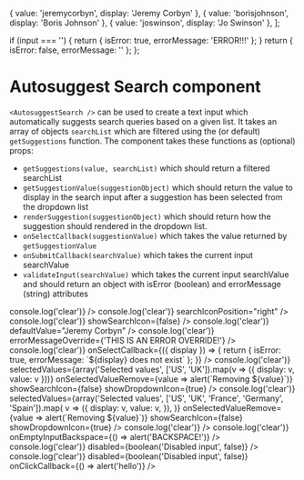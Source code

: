 
  { value: 'jeremycorbyn', display: 'Jeremy Corbyn' },
  { value: 'borisjohnson', display: 'Boris Johnson' },
  { value: 'joswinson', display: 'Jo Swinson' },
];

  if (input === '') {
    return { isError: true, errorMessage: 'ERROR!!!' };
  }
  return { isError: false, errorMessage: '' };
};

<Meta title="Core|Autosuggest Search" component={AutosuggestSearch} decorators={[withKnobs]} />

# Autosuggest Search component

`<AutosuggestSearch />` can be used to create a text input which automatically
suggests search queries based on a given list. It takes an array of objects
`searchList` which are filtered using the (or default) `getSuggestions`
function. The component takes these functions as (optional) props:

- `getSuggestions(value, searchList)` which should return a filtered searchList
- `getSuggestionValue(suggestionObject)` which should return the value to display
  in the search input after a suggestion has been selected from the dropdown list
- `renderSuggestion(suggestionObject)` which should return how the suggestion
  should rendered in the dropdown list.
- `onSelectCallback(suggestionValue)` which takes the value returned by `getSuggestionValue`
- `onSubmitCallback(searchValue)` which takes the current input searchValue
- `validateInput(searchValue)` which takes the current input searchValue and should return
  an object with isError (boolean) and errorMessage (string) attributes

<Preview>
  <Story name="MP lookup example">
    <AutosuggestSearch
      placeholder="Search here..."
      width={300}
      searchList={basicMpSearchList}
      validateInput={validateInputFunction}
      onClearFunction={() => console.log('clear')}
    />
  </Story>
</Preview>

<Preview>
  <Story name="MP lookup example (with right positioned icon)">
    <AutosuggestSearch
      placeholder="Search here..."
      width={300}
      searchList={basicMpSearchList}
      validateInput={validateInputFunction}
      onClearFunction={() => console.log('clear')}
      searchIconPosition="right"
    />
  </Story>
</Preview>

<Preview>
  <Story name="MP lookup example (with right positioned icon and no clear button)">
    <AutosuggestSearch
      placeholder="Search here..."
      width={300}
      searchList={basicMpSearchList}
      validateInput={validateInputFunction}
      searchIconPosition="right"
      showClearButton={false}
    />
  </Story>
</Preview>

<Preview>
  <Story name="MP lookup example (without icon)">
    <AutosuggestSearch
      placeholder="Search here..."
      width={300}
      searchList={basicMpSearchList}
      validateInput={validateInputFunction}
      onClearFunction={() => console.log('clear')}
      showSearchIcon={false}
    />
  </Story>
</Preview>

<Preview>
  <Story name="MP lookup example (with default)">
    <AutosuggestSearch
      placeholder="Search here..."
      width={300}
      searchList={basicMpSearchList}
      validateInput={validateInputFunction}
      onClearFunction={() => console.log('clear')}
      defaultValue="Jeremy Corbyn"
    />
  </Story>
</Preview>

<Preview>
  <Story name="MP lookup example (with error message override)">
    <AutosuggestSearch
      placeholder="Search here..."
      width={300}
      searchList={basicMpSearchList}
      validateInput={validateInputFunction}
      onClearFunction={() => console.log('clear')}
      errorMessageOverride={'THIS IS AN ERROR OVERRIDE!'}
    />
  </Story>
</Preview>

<Preview>
  <Story name="MP lookup example (with select callback that errors)">
    <AutosuggestSearch
      placeholder="Search here..."
      width={300}
      searchList={basicMpSearchList}
      validateInput={validateInputFunction}
      onClearFunction={() => console.log('clear')}
      onSelectCallback={({ display }) => {
        return { isError: true, errorMessage: `${display} does not exist` };
      }}
    />
  </Story>
</Preview>

<Preview>
  <Story name="Country lookup example (with selected values, small)">
    <AutosuggestSearch
      placeholder="Search here..."
      width={300}
      searchList={[
        { value: 'uk', display: 'UK' },
        { value: 'us', display: 'US' },
        { value: 'fr', display: 'France' },
      ]}
      validateInput={validateInputFunction}
      onClearFunction={() => console.log('clear')}
      selectedValues={array('Selected values', ['US', 'UK']).map(v => ({ display: v, value: v }))}
      onSelectedValueRemove={value => alert(`Removing ${value}`)}
      showSearchIcon={false}
      showDropdownIcon={true}
    />
  </Story>
</Preview>

<Preview>
  <Story name="Country lookup example (with selected values, large)">
    <AutosuggestSearch
      placeholder="Search here..."
      width={600}
      searchList={[
        { value: 'uk', display: 'UK' },
        { value: 'us', display: 'US' },
        { value: 'fr', display: 'France' },
      ]}
      validateInput={validateInputFunction}
      onClearFunction={() => console.log('clear')}
      selectedValues={array('Selected values', ['US', 'UK', 'France', 'Germany', 'Spain']).map(
        v => ({
          display: v,
          value: v,
        }),
      )}
      onSelectedValueRemove={value => alert(`Removing ${value}`)}
      showSearchIcon={false}
      showDropdownIcon={true}
    />
  </Story>
</Preview>

<Preview>
  <Story name="MP lookup example (with disabled option)">
    <AutosuggestSearch
      placeholder="Search here..."
      width={300}
      searchList={[
        { value: 'jeremycorbyn', display: 'Jeremy Corbyn' },
        { value: 'borisjohnson', display: 'Boris Johnson' },
        { value: 'joswinson', display: 'Jo Swinson', disabled: true },
      ]}
      validateInput={validateInputFunction}
      onClearFunction={() => console.log('clear')}
    />
  </Story>
</Preview>

<Preview>
  <Story name="MP lookup example (with on empty input backspace function)">
    <AutosuggestSearch
      placeholder="Search here..."
      width={300}
      searchList={basicMpSearchList}
      validateInput={validateInputFunction}
      onClearFunction={() => console.log('clear')}
      onEmptyInputBackspace={() => alert('BACKSPACE!')}
    />
  </Story>
</Preview>

<Preview>
  <Story name="MP lookup example (input disabled)">
    <AutosuggestSearch
      placeholder="Search here..."
      width={300}
      searchList={basicMpSearchList}
      validateInput={validateInputFunction}
      onClearFunction={() => console.log('clear')}
      disabled={boolean('Disabled input', false)}
    />
  </Story>
</Preview>

<Preview>
  <Story name="MP lookup example (with on click callback)">
    <AutosuggestSearch
      placeholder="Search here..."
      width={300}
      searchList={basicMpSearchList}
      validateInput={validateInputFunction}
      onClearFunction={() => console.log('clear')}
      disabled={boolean('Disabled input', false)}
      onClickCallback={() => alert('hello')}
    />
  </Story>
</Preview>
